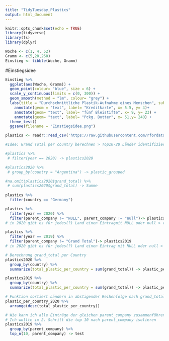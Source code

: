 ```yaml
---
title: "TidyTuesday_Plastics"
output: html_document
---
```


```r
knitr::opts_chunk$set(echo = TRUE)
library(tidyverse)
library(fs)
library(dplyr)
```

```r
Woche <- c(1, 4, 52)
Gramm <- c(5,20,260)
Einstieg <- tibble(Woche, Gramm)
```

#Einstiegsidee
```r
Einstieg %>%
  ggplot(aes(Woche, Gramm)) +
  geom_point(colour= "blue", size = 6) +
  scale_y_continuous(limits = c(0, 300)) +
  geom_smooth(method = "lm", colour= "grey") +
  labs(title = "Durchschnittliche Plastik-Aufnahme eines Menschen", subtitle = "Mikroplastik (in Gramm) pro Woche") +
    annotate(geom = "text", label= "Kreditkarte", x= 5.5, y= 4)+ 
    annotate(geom= "text", label= "fünf Bleistifte", x= 9, y= 23) +
    annotate(geom= "text", label= "Pckg. Butter", x= 51,y= 240) +
  theme_test() 
  ggsave(filename = "Einstiegsidee.png")
```


```r

plastics <- readr::read_csv('https://raw.githubusercontent.com/rfordatascience/tidytuesday/master/data/2021/2021-01-26/plastics.csv')

#Idee: Grand Total per country berechnen > Top10-20 Länder identifizieren

#plastics %>%
 # filter(year == 2020) -> plastics2020

#plastics2020 %>%
 # group_by(country = "Argentina") -> plastic_grouped

#na.omit(plastics2020$grand_total) %>%
 # sum(plastics2020$grand_total) -> Summe
  
plastics %>%
  filter(country == "Germany")

plastics %>%
  filter(year == 2020) %>%
  filter(parent_company != "NULL", parent_company != "null")-> plastics2020
# in 2020 gibt es für jedes(?) Land einen Eintragmit NULL oder null > rausgefiltert, ich bin mir unsicher, was dieser Eintrag sein soll, ich glaube das Grand total als Zeile pro Land? Bei den 2019er Daten gibt es das nicht, aber dafür pro Country eine Zeile mit null

plastics %>%
  filter(year == 2019) %>%
  filter(parent_company != "Grand Total")-> plastics2019
# in 2020 gibt es für jedes(?) Land einen Eintrag mit NULL oder null > rausgefiltert, ich bin mir unsicher, was dieser Eintrag sein soll, ich glaube das Grand total als Zeile pro Land? Bei den 2019er Daten gibt es das nicht, aber dafür pro Country eine Zeile mit null

# Berechnung grand_total per Country
plastics2020 %>%
  group_by(country) %>%
  summarize(total_plastic_per_country = sum(grand_total)) -> plastic_per_country_2020

plastics2019 %>%
  group_by(country) %>%
  summarize(total_plastic_per_country = sum(grand_total)) -> plastic_per_country_2019

# Funktion sortiert Ländern in abstigender Reihenfolge nach grand_total
plastic_per_country_2020 %>%
  arrange(desc(total_plastic_per_country))

# Wie kann ich alle Einträge der gleichen parent_company zusammenführen (unabhängig vom Land + Jahr)? Group_by funktioniert nicht...
# Ich wollte im 2. Schritt die top 10 nach parent_company isolieren
plastics2019 %>%
  group_by(parent_company) %>%
  top_n(10, parent_company) -> test


```

